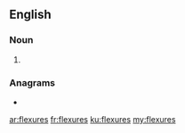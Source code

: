 ==English==

===Noun===
{{head|en|noun plural form}}

# {{plural of|flexure|lang=en}}

===Anagrams===
* {{l|en|refluxes}}

[[ar:flexures]]
[[fr:flexures]]
[[ku:flexures]]
[[my:flexures]]
